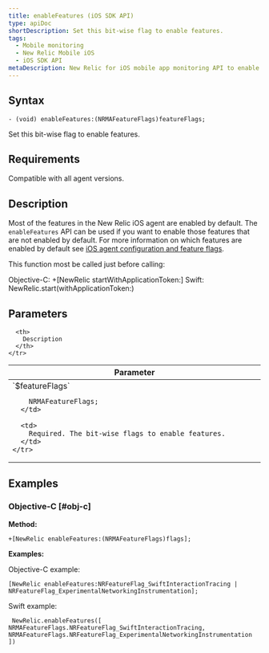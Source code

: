 ```yaml
---
title: enableFeatures (iOS SDK API)
type: apiDoc
shortDescription: Set this bit-wise flag to enable features.
tags:
  - Mobile monitoring
  - New Relic Mobile iOS
  - iOS SDK API
metaDescription: New Relic for iOS mobile app monitoring API to enable features.
---
```


## Syntax

```
- (void) enableFeatures:(NRMAFeatureFlags)featureFlags;
```

Set this bit-wise flag to enable features.

## Requirements

Compatible with all agent versions.

## Description

Most of the features in the New Relic iOS agent are enabled by default. The `enableFeatures` API can be used if you want to enable those features that are not enabled by default.
For more information on which features are enabled by default see [iOS agent configuration and feature flags](/docs/mobile-monitoring/new-relic-mobile-ios/api-guides/ios-agent-configuration-feature-flags).

<Callout variant="important">
This function most be called just before calling:

Objective-C: +[NewRelic startWithApplicationToken:]
Swift: NewRelic.start(withApplicationToken:)   
</Callout>

## Parameters

<table>
  <thead>
    <tr>
      <th width="25%">
        Parameter
      </th>

      <th>
        Description
      </th>
    </tr>
  </thead>

  <tbody>
    <tr>
      <td>
        `$featureFlags`

        NRMAFeatureFlags;
      </td>

      <td>
        Required. The bit-wise flags to enable features.
      </td>
    </tr>
  </tbody>
</table>


## Examples

### Objective-C [#obj-c]

**Method:**

```
+[NewRelic enableFeatures:(NRMAFeatureFlags)flags];
```

**Examples:**

Objective-C example:

```
[NewRelic enableFeatures:NRFeatureFlag_SwiftInteractionTracing | NRFeatureFlag_ExperimentalNetworkingInstrumentation];
```

Swift example:

```
 NewRelic.enableFeatures([ NRMAFeatureFlags.NRFeatureFlag_SwiftInteractionTracing, NRMAFeatureFlags.NRFeatureFlag_ExperimentalNetworkingInstrumentation ])
```
